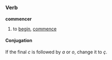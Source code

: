 =={{fr}}==
===Verb===
'''commencer'''
#to [[begin]], [[commence]]
====Conjugation====
If the final ''c'' is followed by ''a'' or ''o'', change it to ''ç''.
{{fr-conj-er|commenc|avoir}}